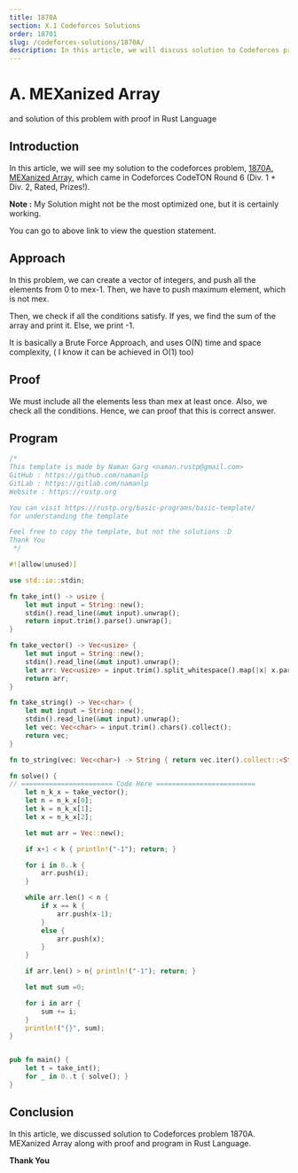 ```yaml
---
title: 1870A
section: X.1 Codeforces Solutions
order: 18701
slug: /codeforces-solutions/1870A/
description: In this article, we will discuss solution to Codeforces problem 1870A MEXanized Array along with proof.
---
```


# A. MEXanized Array
and solution of this problem with proof in Rust Language

## Introduction

In this article, we will see my solution to the codeforces problem, [1870A. MEXanized Array](https://codeforces.com/contest/1870/problem/A), which came in Codeforces CodeTON Round 6 (Div. 1 + Div. 2, Rated, Prizes!).

**Note :** My Solution might not be the most optimized one, but it is certainly working.

You can go to above link to view the question statement.

## Approach

In this problem, we can create a vector of integers, and push all the elements from 0 to mex-1. Then, we have to push maximum element, which is not mex.

Then, we check if all the conditions satisfy. If yes, we find the sum of the array and print it. Else, we print -1.

It is basically a Brute Force Approach, and uses O(N) time and space complexity, ( I know it can be achieved in O(1) too)

## Proof

We must include all the elements less than mex at least once. Also, we check all the conditions.
Hence, we can proof that this is correct answer.

## Program

```rust
/*
This template is made by Naman Garg <naman.rustp@gmail.com>
GitHub : https://github.com/namanlp
GitLab : https://gitlab.com/namanlp
Website : https://rustp.org

You can visit https://rustp.org/basic-programs/basic-template/
for understanding the template

Feel free to copy the template, but not the solutions :D
Thank You
 */

#![allow(unused)]

use std::io::stdin;

fn take_int() -> usize {
    let mut input = String::new();
    stdin().read_line(&mut input).unwrap();
    return input.trim().parse().unwrap();
}

fn take_vector() -> Vec<usize> {
    let mut input = String::new();
    stdin().read_line(&mut input).unwrap();
    let arr: Vec<usize> = input.trim().split_whitespace().map(|x| x.parse().unwrap()).collect();
    return arr;
}

fn take_string() -> Vec<char> {
    let mut input = String::new();
    stdin().read_line(&mut input).unwrap();
    let vec: Vec<char> = input.trim().chars().collect();
    return vec;
}

fn to_string(vec: Vec<char>) -> String { return vec.iter().collect::<String>(); }

fn solve() {
// ======================= Code Here =========================
    let n_k_x = take_vector();
    let n = n_k_x[0];
    let k = n_k_x[1];
    let x = n_k_x[2];

    let mut arr = Vec::new();

    if x+1 < k { println!("-1"); return; }

    for i in 0..k {
        arr.push(i);
    }

    while arr.len() < n {
        if x == k {
            arr.push(x-1);
        }
        else {
            arr.push(x);
        }
    }

    if arr.len() > n{ println!("-1"); return; }

    let mut sum =0;

    for i in arr {
        sum += i;
    }
    println!("{}", sum);
}


pub fn main() {
    let t = take_int();
    for _ in 0..t { solve(); }
}
```

## Conclusion

In this article, we discussed solution to Codeforces problem 1870A. MEXanized Array along with proof and program in Rust Language.

**Thank You**

